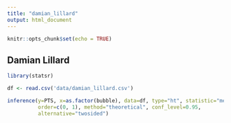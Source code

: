 ```yaml
---
title: "damian_lillard"
output: html_document
---
```


```r
knitr::opts_chunk$set(echo = TRUE)
```

## Damian Lillard


```r
library(statsr)
```

```r
df <- read.csv('data/damian_lillard.csv')
```


```r
inference(y=PTS, x=as.factor(bubble), data=df, type="ht", statistic="mean",
          order=c(0, 1), method="theoretical", conf_level=0.95,
          alternative="twosided")
```

